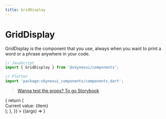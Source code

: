 ```yaml
---
title: GridDisplay
---
```




# GridDisplay

GridDisplay is the component that you use, always when you want to print a word or a phrase anywhere in your code.

```js
// JavaScript
import { GridDisplay } from '@skynexui/components';
```
```js
// Flutter
import 'package:skynexui_components/components.dart';
```
> [Wanna test the props? To go Storybook](https://storybook.skynexui.dev/?path=/docs/components-griddisplay--grid-display-component)

<ArgsTable of={GridDisplay} />

<Canvas>
  <Story
    name="GridDisplay Component"
    args={{
      data: [1, 2, 3, 4, 5],
      crossAxisCount: {
        xs: 3,
      },
      itemBuilder: (index, item) => {
        return (
          <div>
            Current value: {item}
          </div>
        );
      },
    }}
  >
    {(args) => <GridDisplay {...args} />}
  </Story>
</Canvas>

      